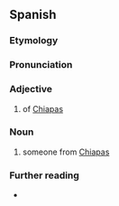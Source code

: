 ==Spanish==

===Etymology===
{{af|es|Chiapas|-eco}}

===Pronunciation===
{{es-IPA}}

===Adjective===
{{es-adj}}

# {{lb|es|relational}} of [[Chiapas]] {{gl|state of Mexico}}

===Noun===
{{es-noun|m|f=chiapaneca}}

# someone from [[Chiapas]]

===Further reading===
* {{R:DRAE}}

{{C|es|Demonyms}}